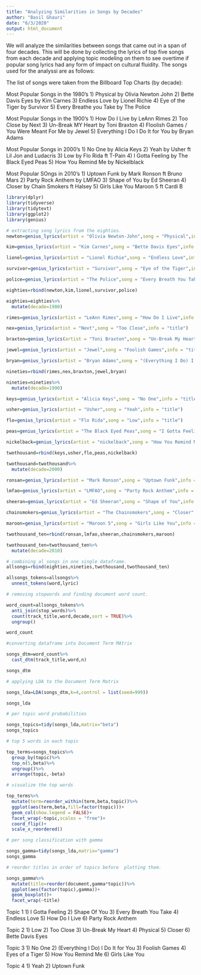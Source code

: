 ```yaml
---
title: "Analyzing Similarities in Songs by Decades"
author: "Basil Ghauri"
date: "6/3/2020"
output: html_document
---
```


We will analyze the similarities between songs that came out in a span of four decades. This will be done by collecting the lyrics of top five songs from each decade and applying topic modeling on them to see overtime if popular song lyrics had any form of impact on cultural fluidity. The songs used for the analyssi are as follows:

The list of songs were taken from the Billboard Top Charts (by decade):

Most Popular Songs in the 1980's
1) Physical by Olivia Newton John
2) Bette Davis Eyes by Kim Carnes
3) Endless Love by Lionel Richie
4) Eye of the Tiger by Survivor
5) Every Breathe you Take by The Police

Most Popular Songs in the 1900's
1) How Do I Live by LeAnn Rimes
2) Too Close by Next
3) Un-Break MY Heart by Toni Braxton
4) Floolish Games / You Were Meant For Me by Jewel
5) Everything I Do I Do It for You by Bryan Adams

Most Popular Songs in 2000's
1) No One by Alicia Keys
2) Yeah by Usher ft Lil Jon and Ludacris
3) Low by Flo Rida ft T-Pain
4) I Gotta Feeling by The Black Eyed Peas
5) How You Remind Me by Nickelblack

Most Popular SOngs in 2010's
1) Uptown Funk by Mark Ronson ft Bruno Mars
2) Party Rock Anthem by LMFAO
3) Shape of You by Ed Sheeran
4) Closer by Chain Smokers ft Halsey
5) Girls Like You Maroon 5 ft Cardi B

```r
library(dplyr)
library(tidyverse)
library(tidytext)
library(ggplot2)
library(genius)
```

```r
# extracting song lyrics from the eighties.
newton=genius_lyrics(artist = "Olivia Newton-John",song = "Physical",info = "title")

kim=genius_lyrics(artist = "Kim Carnes",song = "Bette Davis Eyes",info = "title")

lionel=genius_lyrics(artist = "Lionel Richie",song = "Endless Love",info = "title")

survivor=genius_lyrics(artist = "Survivor",song = "Eye of the Tiger",info = "title")

police=genius_lyrics(artist = "The Police",song = "Every Breath You Take",info = "title")

eighties=rbind(newton,kim,lionel,survivor,police)

eighties=eighties%>%
  mutate(decade=1980)
```

```r
rimes=genius_lyrics(artist = "LeAnn Rimes",song = "How Do I Live",info = "title")

nex=genius_lyrics(artist = "Next",song = "Too Close",info = "title")

braxton=genius_lyrics(artist = "Toni Braxton",song = "Un-Break My Heart",info = "title")

jewel=genius_lyrics(artist = "Jewel",song = "Foolish Games",info = "title")

bryan=genius_lyrics(artist = "Bryan Adams",song = "(Everything I Do) I Do It for You",info = "title")

nineties=rbind(rimes,nex,braxton,jewel,bryan)

nineties=nineties%>%
  mutate(decade=1990)
```

```r
keys=genius_lyrics(artist = "Alicia Keys",song = "No One",info = "title")

usher=genius_lyrics(artist = "Usher",song = "Yeah",info = "title")

flo=genius_lyrics(artist = "Flo Rida",song = "Low",info = "title")

peas=genius_lyrics(artist = "The Black Eyed Peas",song = "I Gotta Feeling",info = "title")

nickelback=genius_lyrics(artist = "nickelback",song = "How You Remind Me ",info = "title")

twothousand=rbind(keys,usher,flo,peas,nickelback)

twothousand=twothousand%>%
  mutate(decade=2000)
```

```r
ronsan=genius_lyrics(artist = "Mark Ronson",song = "Uptown Funk",info = "title")

lmfao=genius_lyrics(artist = "LMFAO",song = "Party Rock Anthem",info = "title")

sheeran=genius_lyrics(artist = "Ed Sheeran",song = "Shape of You",info = "title")

chainsmokers=genius_lyrics(artist = "The Chainsmokers",song = "Closer",info = "title")

maroon=genius_lyrics(artist = "Maroon 5",song = "Girls Like You",info = "title")

twothousand_ten=rbind(ronsan,lmfao,sheeran,chainsmokers,maroon)

twothousand_ten=twothousand_ten%>%
  mutate(decade=2010)
```

```r
# combining al songs in one single dataframe.
allsongs=rbind(eighties,nineties,twothousand,twothousand_ten)

allsongs_tokens=allsongs%>%
  unnest_tokens(word,lyric)
```

```r
# removing stopwords and finding document word count.

word_count=allsongs_tokens%>%
  anti_join(stop_words)%>%
  count(track_title,word,decade,sort = TRUE)%>%
  ungroup()

word_count
```

```r
#converting dataframe into Document Term MAtrix

songs_dtm=word_count%>%
  cast_dtm(track_title,word,n)

songs_dtm
```

```r
# applying LDA to the Document Term Matrix

songs_lda=LDA(songs_dtm,k=4,control = list(seed=999))

songs_lda
```

```r
# per topic word probabilities

songs_topics=tidy(songs_lda,matrix="beta")
songs_topics
```

```r
# top 5 words in each topic

top_terms=songs_topics%>%
  group_by(topic)%>%
  top_n(5,beta)%>%
  ungroup()%>%
  arrange(topic,-beta)
```

```r
# visualize the top words

top_terms%>%
  mutate(term=reorder_within(term,beta,topic))%>%
  ggplot(aes(term,beta,fill=factor(topic)))+
  geom_col(show.legend = FALSE)+
  facet_wrap(~topic,scales = "free")+
  coord_flip()+
  scale_x_reordered()
```

```r
# per song classification with gamma

songs_gamma=tidy(songs_lda,matrix="gamma")
songs_gamma
```

```r
# reorder titles in order of topics before  plotting them.

songs_gamma%>%
  mutate(title=reorder(document,gamma*topic))%>%
  ggplot(aes(factor(topic),gamma))+
  geom_boxplot()+
  facet_wrap(~title)
```

Topic 1
1) I Gotta Feeling 
2) Shape Of You
3) Every Breath You Take
4) Endless Love
5) How Do I Live
6) Party Rock Anthem

Topic 2
1) Low
2) Too Close
3) Un-Break My Heart
4) Physical
5) Closer
6) Bette Davis Eyes

Topic 3
1) No One
2) (Everything I Do) I Do It for You
3) Foolish Games
4) Eyes of a Tiger
5) How You Remind Me
6) Girls Like You

Topic 4
1) Yeah
2) Uptown Funk
